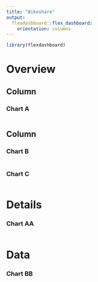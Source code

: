```yaml
---
title: "Bikeshare"
output: 
  flexdashboard::flex_dashboard:
    orientation: columns
---
```


```r
library(flexdashboard)
```

Overview
=====================================

Column
-----------------------------------------------------------------------

### Chart A

```r

```

Column
-----------------------------------------------------------------------

### Chart B

```r

```

### Chart C

```r

```

Details {data-navmenu=More}
=====================================

### Chart AA

```r

```

Data {data-navmenu=More}
=====================================

### Chart BB

```r

```



